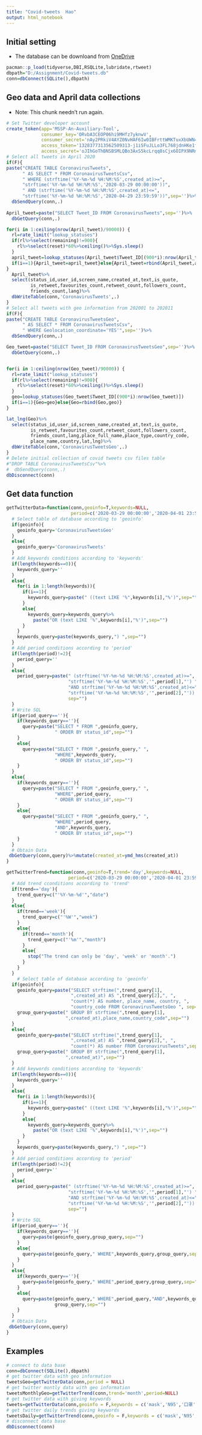```yaml
---
title: "Covid-tweets  Hao"
output: html_notebook
---
```


## Initial setting
* The database can be downloand from [OneDrive](https://1drv.ms/u/s!AtoA-RMyLpf2hO1rO82pP2y8OMfg-g?e=azfJ44)
```r
pacman::p_load(tidyverse,DBI,RSQLite,lubridate,rtweet)
dbpath="D:/Assignment/Covid-tweets.db"
conn=dbConnect(SQLite(),dbpath)
```

## Geo data and April data collections
* Note: This chunk needn't run again.
```r
# Set Twitter developer account
create_token(app='MSSP-An-Auxiliary-Tool',
             consumer_key='ORvbA3CEOP06hi9MHfz7yknwV',
             consumer_secret='nAy2PRkiV4AYZ0NvHAF6Iw0IBFrttWMKTuxXbUWN4bcZnMpTQR',
             access_token='1328377313562509313-j1iSFuJLLo3FL768jdnHKe1fzmcWnS',
             access_secret='oJIhGoThBNSBSMLQBo3AxS5kcLrqq8sCjx6OIPX9NRmPT')
# Select all tweets in April 2020
if(F){
paste("CREATE TABLE CoronavirusTweets",
      " AS SELECT * FROM CoronavirusTweetsCsv",
      " WHERE (strftime('%Y-%m-%d %H:%M:%S',created_at)>=",
      "strftime('%Y-%m-%d %H:%M:%S','2020-03-29 00:00:00'))",
      " AND (strftime('%Y-%m-%d %H:%M:%S',created_at)<=",
      "strftime('%Y-%m-%d %H:%M:%S','2020-04-29 23:59:59'))",sep='')%>%
  dbSendQuery(conn,.)
  
April_tweet=paste("SELECT Tweet_ID FROM CoronavirusTweets",sep='')%>%
  dbGetQuery(conn,.)

for(i in 1:ceiling(nrow(April_tweet)/90000)) {
  rl=rate_limit("lookup_statuses")
  if(rl%>%select(remaining)!=900){
    rl%>%select(reset)*60%>%ceiling()%>%Sys.sleep()
  }
  april_tweet=lookup_statuses(April_tweet$Tweet_ID[(900*i):nrow(April_tweet)])
  if(i==1){April_tweet=april_tweet}else{April_tweet=rbind(April_tweet,april_tweet)}
}
  April_tweet%>%
  select(status_id,user_id,screen_name,created_at,text,is_quote,
         is_retweet,favourites_count,retweet_count,followers_count,
         friends_count,lang)%>%
  dbWriteTable(conn,'CoronavirusTweets',.)
}
# Select all tweets with geo information from 202001 to 202011
if(F){ 
paste("CREATE TABLE CoronavirusTweetsGeo",
      " AS SELECT * FROM CoronavirusTweetsCsv",
      " WHERE Geolocation_coordinate='YES'",sep='')%>%
  dbSendQuery(conn,.)

Geo_tweet=paste("SELECT Tweet_ID FROM CoronavirusTweetsGeo",sep='')%>%
  dbGetQuery(conn,.)


for(i in 1:ceiling(nrow(Geo_tweet)/90000)) {
  rl=rate_limit("lookup_statuses")
  if(rl%>%select(remaining)!=900){
    rl%>%select(reset)*60%>%ceiling()%>%Sys.sleep()
  }
  geo=lookup_statuses(Geo_tweet$Tweet_ID[(900*i):nrow(Geo_tweet)])
  if(i==1){Geo=geo}else{Geo=rbind(Geo,geo)}
}

lat_lng(Geo)%>%
  select(status_id,user_id,screen_name,created_at,text,is_quote,
         is_retweet,favourites_count,retweet_count,followers_count,
         friends_count,lang,place_full_name,place_type,country_code,
         place_name,country,lat,lng)%>%
  dbWriteTable(conn,'CoronavirusTweetsGeo',.)
}
# Delete initial collection of covid tweets csv files table
#"DROP TABLE CoronavirusTweetsCsv"%>%
#  dbSendQuery(conn,.)
dbDisconnect(conn)
```

## Get data function
```r
getTwitterData=function(conn,geoinfo=T,keywords=NULL,
                        period=c('2020-03-29 00:00:00','2020-04-01 23:59:59')){
  # Select table of database according to 'geoinfo'
  if(geoinfo){
    geoinfo_query='CoronavirusTweetsGeo'
  }
  else{
    geoinfo_query='CoronavirusTweets'
  }
  # Add keywords conditions according to 'keywords' 
  if(length(keywords==0)){
    keywords_query=''
  }
  else{
    for(i in 1:length(keywords)){
      if(i==1){
        keywords_query=paste(" ((text LIKE '%",keywords[i],"%')",sep="")
      }
      else{
        keywords_query=keywords_query%>%
          paste("OR (text LIKE '%",keywords[i],"%')",sep="")
      }
    }
    keywords_query=paste(keywords_query,") ",sep="")
  }
  # Add period conditions according to 'period'
  if(length(period)!=2){
    period_query=''
  }
  else{
    period_query=paste(" (strftime('%Y-%m-%d %H:%M:%S',created_at)>=",
                       "strftime('%Y-%m-%d %H:%M:%S','",period[1],"') ",
                       "AND strftime('%Y-%m-%d %H:%M:%S',created_at)<=",
                       "strftime('%Y-%m-%d %H:%M:%S','",period[2],"')) ",
                       sep="")
  }
  # Write SQL
  if(period_query==''){
    if(keywords_query==''){
      query=paste("SELECT * FROM ",geoinfo_query,
                  " ORDER BY status_id",sep="")
    }
    else{
      query=paste("SELECT * FROM ",geoinfo_query," ",
                  "WHERE",keywords_query,
                  " ORDER BY status_id",sep="")
    }
  }
  else{
    if(keywords_query==''){
      query=paste("SELECT * FROM ",geoinfo_query," ",
                  "WHERE",period_query,
                  " ORDER BY status_id",sep="")
    }
    else{
      query=paste("SELECT * FROM ",geoinfo_query," ",
                  "WHERE",period_query,
                  "AND",keywords_query,
                  " ORDER BY status_id",sep="")
    }
  }
  # Obtain Data
 dbGetQuery(conn,query)%>%mutate(created_at=ymd_hms(created_at))
}
```

```r
getTwitterTrend=function(conn,geoinfo=T,trend='day',keywords=NULL,
                       period=c('2020-03-29 00:00:00','2020-04-01 23:59:59')){
  # Add trend cconditions according to 'trend'
  if(trend=='day'){
    trend_query=c("'%Y-%m-%d'","date")
  }
  else{
    if(trend=='week'){
      trend_query=c("'%W'","week")
    }
    else{
      if(trend=='month'){
        trend_query=c("'%m'","month")
      }
      else{
        stop("The trend can only be 'day', 'week' or 'month'.") 
      }
    }
  }
    # Select table of database according to 'geoinfo'
  if(geoinfo){
    geoinfo_query=paste("SELECT strftime(",trend_query[1],
                        ",created_at) AS ",trend_query[2],", ",
                        "count(*) AS number, place_name, country, ",
                        "country_code FROM CoronavirusTweetsGeo ", sep="")
    group_query=paste(" GROUP BY strftime(",trend_query[1],
                      ",created_at),place_name,country_code",sep="")
  }
  else{
    geoinfo_query=paste("SELECT strftime(",trend_query[1],
                        ",created_at) AS ",trend_query[2],", ",
                        "count(*) AS number FROM CoronavirusTweets",sep="")
    group_query=paste(" GROUP BY strftime(",trend_query[1],
                      ",created_at)",sep="")
  }
  # Add keywords conditions according to 'keywords' 
  if(length(keywords==0)){
    keywords_query=''
  }
  else{
    for(i in 1:length(keywords)){
      if(i==1){
        keywords_query=paste(" ((text LIKE '%",keywords[i],"%')",sep="")
      }
      else{
        keywords_query=keywords_query%>%
          paste("OR (text LIKE '%",keywords[i],"%')",sep="")
      }
    }
    keywords_query=paste(keywords_query,") ",sep="")
  }
  # Add period conditions according to 'period'
  if(length(period)!=2){
    period_query=''
  }
  else{
    period_query=paste(" (strftime('%Y-%m-%d %H:%M:%S',created_at)>=",
                       "strftime('%Y-%m-%d %H:%M:%S','",period[1],"') ",
                       "AND strftime('%Y-%m-%d %H:%M:%S',created_at)<=",
                       "strftime('%Y-%m-%d %H:%M:%S','",period[2],"')) ",
                       sep="")
  }
  # Write SQL
  if(period_query==''){
    if(keywords_query==''){
      query=paste(geoinfo_query,group_query,sep="")
    }
    else{
      query=paste(geoinfo_query," WHERE",keywords_query,group_query,sep="")
    }
  }
  else{
    if(keywords_query==''){
      query=paste(geoinfo_query," WHERE",period_query,group_query,sep="")
    }
    else{
      query=paste(geoinfo_query," WHERE",period_query,"AND",keywords_query,
                  group_query,sep="")
    }
  }
  # Obtain Data
 dbGetQuery(conn,query)
}
```


## Examples
```r
# connect to data base
conn=dbConnect(SQLite(),dbpath)
# get twitter data with geo information
tweetsGeo=getTwitterData(conn,period = NULL)
# get twitter montly data with geo information
tweetsMonthlyGeo=getTwitterTrend(conn,trend='month',period=NULL)
# get twitter data with giving keywords
tweets=getTwitterData(conn,geoinfo = F,keywords = c('mask','N95','口罩'))
# get twitter daily trends giving keywords
tweetsDaily=getTwitterTrend(conn,geoinfo = F,keywords = c('mask','N95','口罩'))
# disconnect data base
dbDisconnect(conn)
```


